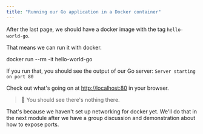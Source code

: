 ```yaml
---
title: "Running our Go application in a Docker container"
---
```




After the last page, we should have a docker image with the tag `hello-world-go`.

That means we can run it with docker.

<Terminal>docker run --rm -it hello-world-go</Terminal>

If you run that, you should see the output of our Go server: `Server starting on port 80`

Check out what's going on at [http://localhost:80](http://localhost:80) in your browser.

> 🚨 You should see there's nothing there.

That's because we haven't set up networking for docker yet. We'll do that in the next module after we have a group discussion and demonstration about how to expose ports.
